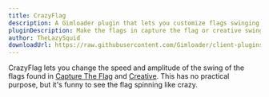 ```yaml
---
title: CrazyFlag
description: A Gimloader plugin that lets you customize flags swinging
pluginDescription: Make the flags in capture the flag or creative swing like crazy!
author: TheLazySquid
downloadUrl: https://raw.githubusercontent.com/Gimloader/client-plugins/main/build/plugins/CrazyFlag.js
---
```



CrazyFlag lets you change the speed and amplitude of the swing of the flags found in [Capture The Flag](https://gimkit.wiki/wiki/Capture_The_Flag) and [Creative](https://gimkit.wiki/wiki/Gimkit_Creative). This has no practical purpose, but it's funny to see the flag spinning like crazy.

<ButtonInstall client:only="svelte" name="CrazyFlag" url="https://raw.githubusercontent.com/Gimloader/client-plugins/main/build/plugins/CrazyFlag.js" />